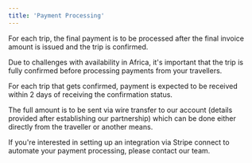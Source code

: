 ```yaml
---
title: 'Payment Processing'
---
```


For each trip, the final payment is to be processed after the final invoice amount is issued and the trip is confirmed. 

Due to challenges with availability in Africa, it's important that the trip is fully confirmed before processing payments from your travellers.

For each trip that gets confirmed, payment is expected to be received within 2 days of receiving the confirmation status. 

The full amount is to be sent via wire transfer to our account (details provided after establishing our partnership) which can be done either directly from the traveller or another means.

<Info>
If you're interested in setting up an integration via Stripe connect to automate your payment processing, please contact our team.
</Info>
